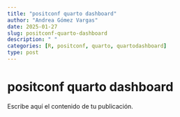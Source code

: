 ```yaml
---
title: "positconf quarto dashboard"
author: "Andrea Gómez Vargas"
date: 2025-01-27
slug: positconf-quarto-dashboard
description: " "
categories: [R, positconf, quarto, quartodashboard]
type: post
---
```


# positconf quarto dashboard

Escribe aquí el contenido de tu publicación.

